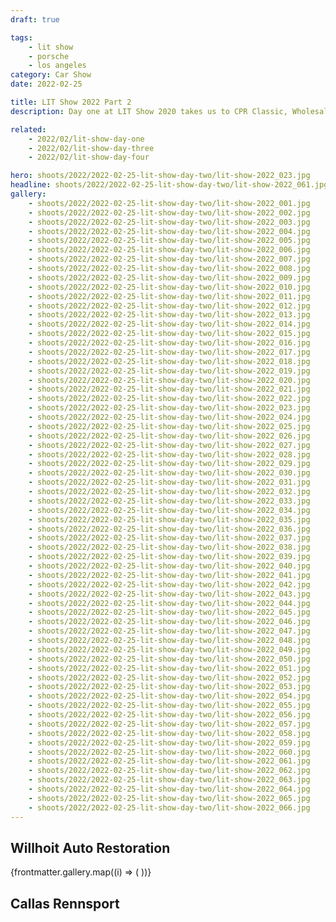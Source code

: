 ```yaml
---
draft: true

tags:
    - lit show
    - porsche
    - los angeles
category: Car Show
date: 2022-02-25

title: LIT Show 2022 Part 2
description: Day one at LIT Show 2020 takes us to CPR Classic, Wholesale California and the Sierra Madre Collection open house.

related:
    - 2022/02/lit-show-day-one
    - 2022/02/lit-show-day-three
    - 2022/02/lit-show-day-four

hero: shoots/2022/2022-02-25-lit-show-day-two/lit-show-2022_023.jpg
headline: shoots/2022/2022-02-25-lit-show-day-two/lit-show-2022_061.jpg
gallery:
    - shoots/2022/2022-02-25-lit-show-day-two/lit-show-2022_001.jpg
    - shoots/2022/2022-02-25-lit-show-day-two/lit-show-2022_002.jpg
    - shoots/2022/2022-02-25-lit-show-day-two/lit-show-2022_003.jpg
    - shoots/2022/2022-02-25-lit-show-day-two/lit-show-2022_004.jpg
    - shoots/2022/2022-02-25-lit-show-day-two/lit-show-2022_005.jpg
    - shoots/2022/2022-02-25-lit-show-day-two/lit-show-2022_006.jpg
    - shoots/2022/2022-02-25-lit-show-day-two/lit-show-2022_007.jpg
    - shoots/2022/2022-02-25-lit-show-day-two/lit-show-2022_008.jpg
    - shoots/2022/2022-02-25-lit-show-day-two/lit-show-2022_009.jpg
    - shoots/2022/2022-02-25-lit-show-day-two/lit-show-2022_010.jpg
    - shoots/2022/2022-02-25-lit-show-day-two/lit-show-2022_011.jpg
    - shoots/2022/2022-02-25-lit-show-day-two/lit-show-2022_012.jpg
    - shoots/2022/2022-02-25-lit-show-day-two/lit-show-2022_013.jpg
    - shoots/2022/2022-02-25-lit-show-day-two/lit-show-2022_014.jpg
    - shoots/2022/2022-02-25-lit-show-day-two/lit-show-2022_015.jpg
    - shoots/2022/2022-02-25-lit-show-day-two/lit-show-2022_016.jpg
    - shoots/2022/2022-02-25-lit-show-day-two/lit-show-2022_017.jpg
    - shoots/2022/2022-02-25-lit-show-day-two/lit-show-2022_018.jpg
    - shoots/2022/2022-02-25-lit-show-day-two/lit-show-2022_019.jpg
    - shoots/2022/2022-02-25-lit-show-day-two/lit-show-2022_020.jpg
    - shoots/2022/2022-02-25-lit-show-day-two/lit-show-2022_021.jpg
    - shoots/2022/2022-02-25-lit-show-day-two/lit-show-2022_022.jpg
    - shoots/2022/2022-02-25-lit-show-day-two/lit-show-2022_023.jpg
    - shoots/2022/2022-02-25-lit-show-day-two/lit-show-2022_024.jpg
    - shoots/2022/2022-02-25-lit-show-day-two/lit-show-2022_025.jpg
    - shoots/2022/2022-02-25-lit-show-day-two/lit-show-2022_026.jpg
    - shoots/2022/2022-02-25-lit-show-day-two/lit-show-2022_027.jpg
    - shoots/2022/2022-02-25-lit-show-day-two/lit-show-2022_028.jpg
    - shoots/2022/2022-02-25-lit-show-day-two/lit-show-2022_029.jpg
    - shoots/2022/2022-02-25-lit-show-day-two/lit-show-2022_030.jpg
    - shoots/2022/2022-02-25-lit-show-day-two/lit-show-2022_031.jpg
    - shoots/2022/2022-02-25-lit-show-day-two/lit-show-2022_032.jpg
    - shoots/2022/2022-02-25-lit-show-day-two/lit-show-2022_033.jpg
    - shoots/2022/2022-02-25-lit-show-day-two/lit-show-2022_034.jpg
    - shoots/2022/2022-02-25-lit-show-day-two/lit-show-2022_035.jpg
    - shoots/2022/2022-02-25-lit-show-day-two/lit-show-2022_036.jpg
    - shoots/2022/2022-02-25-lit-show-day-two/lit-show-2022_037.jpg
    - shoots/2022/2022-02-25-lit-show-day-two/lit-show-2022_038.jpg
    - shoots/2022/2022-02-25-lit-show-day-two/lit-show-2022_039.jpg
    - shoots/2022/2022-02-25-lit-show-day-two/lit-show-2022_040.jpg
    - shoots/2022/2022-02-25-lit-show-day-two/lit-show-2022_041.jpg
    - shoots/2022/2022-02-25-lit-show-day-two/lit-show-2022_042.jpg
    - shoots/2022/2022-02-25-lit-show-day-two/lit-show-2022_043.jpg
    - shoots/2022/2022-02-25-lit-show-day-two/lit-show-2022_044.jpg
    - shoots/2022/2022-02-25-lit-show-day-two/lit-show-2022_045.jpg
    - shoots/2022/2022-02-25-lit-show-day-two/lit-show-2022_046.jpg
    - shoots/2022/2022-02-25-lit-show-day-two/lit-show-2022_047.jpg
    - shoots/2022/2022-02-25-lit-show-day-two/lit-show-2022_048.jpg
    - shoots/2022/2022-02-25-lit-show-day-two/lit-show-2022_049.jpg
    - shoots/2022/2022-02-25-lit-show-day-two/lit-show-2022_050.jpg
    - shoots/2022/2022-02-25-lit-show-day-two/lit-show-2022_051.jpg
    - shoots/2022/2022-02-25-lit-show-day-two/lit-show-2022_052.jpg
    - shoots/2022/2022-02-25-lit-show-day-two/lit-show-2022_053.jpg
    - shoots/2022/2022-02-25-lit-show-day-two/lit-show-2022_054.jpg
    - shoots/2022/2022-02-25-lit-show-day-two/lit-show-2022_055.jpg
    - shoots/2022/2022-02-25-lit-show-day-two/lit-show-2022_056.jpg
    - shoots/2022/2022-02-25-lit-show-day-two/lit-show-2022_057.jpg
    - shoots/2022/2022-02-25-lit-show-day-two/lit-show-2022_058.jpg
    - shoots/2022/2022-02-25-lit-show-day-two/lit-show-2022_059.jpg
    - shoots/2022/2022-02-25-lit-show-day-two/lit-show-2022_060.jpg
    - shoots/2022/2022-02-25-lit-show-day-two/lit-show-2022_061.jpg
    - shoots/2022/2022-02-25-lit-show-day-two/lit-show-2022_062.jpg
    - shoots/2022/2022-02-25-lit-show-day-two/lit-show-2022_063.jpg
    - shoots/2022/2022-02-25-lit-show-day-two/lit-show-2022_064.jpg
    - shoots/2022/2022-02-25-lit-show-day-two/lit-show-2022_065.jpg
    - shoots/2022/2022-02-25-lit-show-day-two/lit-show-2022_066.jpg
---
```



## Willhoit Auto Restoration

<Gallery>
    <Grid>
        {frontmatter.gallery.map((i) => (
            <GridImage>
                <Picture src={i} />
            </GridImage>
        ))}
    </Grid>
</Gallery>

## Callas Rennsport
